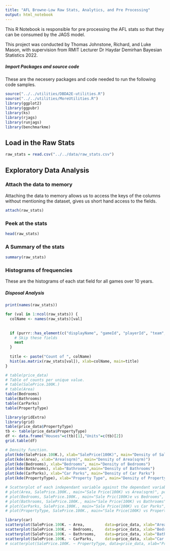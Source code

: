 ---
title: "AFL Browne-Low Raw Stats, Analytics, and Pre Processing"
output: html_notebook
---

This R Notebook is responsible for pre processing the AFL stats so that they can be consumed by the JAGS model.

This project was conducted by Thomas Johnstone, Richard, and Luke Mason, with supervision from RMIT Lecturer Dr Haydar Demirhan Bayesian Statistics 2022.


##### Import Packages and source code
These are the necesery packages and code needed to run the following code samples.
```{r}
source("../../utilities/DBDA2E-utilities.R") 
source("../../utilities/MoreUtilities.R")
library(ggplot2)
library(ggpubr)
library(ks)
library(rjags)
library(runjags)
library(benchmarkme)
```


## Load in the Raw Stats
```{r}
raw_stats = read.csv("../../data/raw_stats.csv")
```


## Exploratory Data Analysis

### Attach the data to memory
Attaching the data to memory allows us to access the keys of the columns without mentioning the dataset, gives us short hand access to the fields.
```{r}
attach(raw_stats)
```

### Peek at the stats
```{r}
head(raw_stats)
```

### A Summary of the stats
```{r}
summary(raw_stats)
```

### Histograms of frequencies
These are the histograms of each stat field for all games over 10 years.

##### Disposal Analysis

```{r}
print(names(raw_stats))
```
```{r}
for (val in 1:ncol(raw_stats)) {
  colName <- names(raw_stats)[val]
  
  
  if (purrr::has_element(c("displayName", "gameId", "playerId", "team", "year", "round", "gameNumber", "Subs"), colName)) {
    # Skip these fields
    next
  }
  
  title <- paste("Count of ", colName)
  hist(as.matrix(raw_stats[val]), xlab=colName, main=title)
}
```


```{r}


# table(price_data)
# Table of counts per unique value.
# table(SalePrice.100K.)
# table(Area)
table(Bedrooms)
table(Bathrooms)
table(CarParks)
table(PropertyType)

library(gridExtra)
library(grid)
table(price_data$PropertyType)
tb <- table(price_data$PropertyType)
df <- data.frame("Houses"=c(tb)[1],"Units"=c(tb)[2]) 
grid.table(df)

# Density function.
plot(kde(SalePrice.100K.), xlab="SalePrice(100K)", main="Density of Sale Pricings Per 100K")
plot(kde(Area), xlab="Area(sqrm)", main="Density of Area(sqrm)")
plot(kde(Bedrooms), xlab="Bedrooms", main="Density of Bedrooms")
plot(kde(Bathrooms), xlab="Bathrooms",main="Density of Bathrooms")
plot(kde(CarParks), xlab="Car Parks", main="Density of Car Parks")
plot(kde(PropertyType), xlab="Property Type", main="Density of Property Type")

# Scatterplot of each independant variable against the dependant variable.
# plot(Area, SalePrice.100K., main="Sale Price(100K) vs Area(sqrm)", pch=5)
# plot(Bedrooms, SalePrice.100K., main="Sale Pric(100K)e vs Bedrooms", pch=5)
# plot(Bathrooms, SalePrice.100K., main="Sale Price(100K) vs Bathrooms", pch=5)
# plot(CarParks, SalePrice.100K., main="Sale Price(100K) vs Car Parks", pch=5)
# plot(PropertyType, SalePrice.100K., main="Sale Price(100K) vs Property Type", pch=5)

library(car)
scatterplot(SalePrice.100K. ~ Area,         data=price_data, xlab="Area",          ylab="Sale Price (100K)", main="Sale Price(100K) vs Area(sqrm)")
scatterplot(SalePrice.100K. ~ Bedrooms,     data=price_data, xlab="Bedrooms",      ylab="Sale Price (100K)", main="Sale Price(100K)e vs Bedrooms")
scatterplot(SalePrice.100K. ~ Bathrooms,    data=price_data, xlab="Bathrooms",     ylab="Sale Price (100K)", main="Sale Price(100K) vs Bathrooms")
scatterplot(SalePrice.100K. ~ CarParks,     data=price_data, xlab="Car Parks",     ylab="Sale Price (100K)", main="Sale Price(100K) vs Car Parks")
# scatterplot(SalePrice.100K. ~ PropertyType, data=price_data, xlab="Property Type", ylab="Sale Price (100K)", main="Sale Price(100K) vs Property Type")

```
